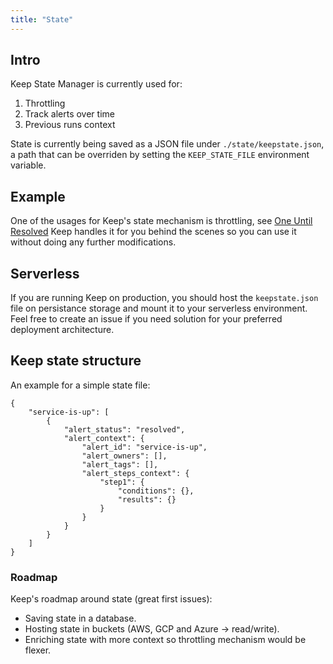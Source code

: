 ```yaml
---
title: "State"
---
```


## Intro
Keep State Manager is currently used for:
1. Throttling
2. Track alerts over time
3. Previous runs context

State is currently being saved as a JSON file under `./state/keepstate.json`, a path that can be overriden by setting the `KEEP_STATE_FILE` environment variable.

## Example
One of the usages for Keep's state mechanism is throttling, see [One Until Resolved](../025_throttles/02-one-until-resolved.md) Keep handles it for you behind the scenes so you can use it without doing any further modifications.

## Serverless
If you are running Keep on production, you should host the `keepstate.json` file on persistance storage and mount it to your serverless environment. Feel free to create an issue if you need solution for your preferred deployment architecture.

## Keep state structure
An example for a simple state file:
```
{
    "service-is-up": [
        {
            "alert_status": "resolved",
            "alert_context": {
                "alert_id": "service-is-up",
                "alert_owners": [],
                "alert_tags": [],
                "alert_steps_context": {
                    "step1": {
                        "conditions": {},
                        "results": {}
                    }
                }
            }
        }
    ]
}
```

### Roadmap

Keep's roadmap around state (great first issues):
- Saving state in a database.
- Hosting state in buckets (AWS, GCP and Azure -> read/write).
- Enriching state with more context so throttling mechanism would be flexer.